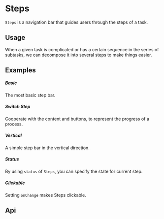 
<Meta of={KitStepsStories} />

# Steps

`Steps` is a navigation bar that guides users through the steps of a task.

## Usage

When a given task is complicated or has a certain sequence in the series of subtasks, we can decompose it into several steps to make things easier.

## Examples

##### Basic

The most basic step bar.

<CustomCanvas content={Exemples.Basic} source={Sources.Basic} id="steps-basic" />

##### Switch Step

Cooperate with the content and buttons, to represent the progress of a process.

<CustomCanvas content={Exemples.SwitchStep} source={Sources.SwitchStep} id="steps-switch" />

##### Vertical

A simple step bar in the vertical direction.

<CustomCanvas content={Exemples.Vertical} source={Sources.Vertical} id="steps-vertical" />

##### Status

By using `status` of `Steps`, you can specify the state for current step.

<CustomCanvas content={Exemples.Status} source={Sources.Status} id="steps-status" />

##### Clickable

Setting `onChange` makes Steps clickable.

<CustomCanvas content={Exemples.Clickable} source={Sources.Clickable} id="steps-clickable" />

## Api

<Canvas of={KitStepsStories.Api} />

<Controls of={KitStepsStories.Api} />